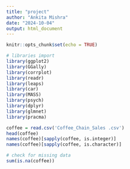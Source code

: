 ---
title: "project"
author: "Ankita Mishra"
date: "2024-10-04"
output: html_document
---

```{r setup, include=FALSE}
knitr::opts_chunk$set(echo = TRUE)
```

```{r}
# libraries import
library(ggplot2)
library(GGally)
library(corrplot)
library(readr)
library(leaps)
library(car)
library(MASS)
library(psych)
library(dplyr)
library(glmnet)
library(pracma)
```
```{r}
coffee = read.csv('Coffee_Chain_Sales .csv')
head(coffee)
names(coffee)[sapply(coffee, is.integer)]
names(coffee)[sapply(coffee, is.character)]
```
```{r}
# check for missing data
sum(is.na(coffee))
```



